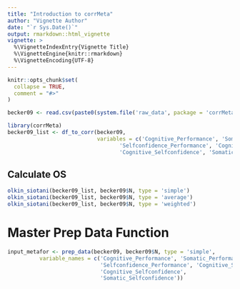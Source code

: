 ```yaml
---
title: "Introduction to corrMeta"
author: "Vignette Author"
date: "`r Sys.Date()`"
output: rmarkdown::html_vignette
vignette: >
  %\VignetteIndexEntry{Vignette Title}
  %\VignetteEngine{knitr::rmarkdown}
  %\VignetteEncoding{UTF-8}
---
```


```r
knitr::opts_chunk$set(
  collapse = TRUE,
  comment = "#>"
)
```

```r
becker09 <- read.csv(paste0(system.file('raw_data', package = 'corrMeta'), '/Becker09.csv'))
```

```r
library(corrMeta)
becker09_list <- df_to_corr(becker09, 
                            variables = c('Cognitive_Performance', 'Somatic_Performance',
                                   'Selfconfidence_Performance', 'Cognitive_Somatic',
                                   'Cognitive_Selfconfidence', 'Somatic_Selfconfidence'))
```

## Calculate OS
```r
olkin_siotani(becker09_list, becker09$N, type = 'simple')
olkin_siotani(becker09_list, becker09$N, type = 'average')
olkin_siotani(becker09_list, becker09$N, type = 'weighted')
```

# Master Prep Data Function
```r
input_metafor <- prep_data(becker09, becker09$N, type = 'simple', 
          variable_names = c('Cognitive_Performance', 'Somatic_Performance',
                             'Selfconfidence_Performance', 'Cognitive_Somatic',
                             'Cognitive_Selfconfidence',
                             'Somatic_Selfconfidence'))
```


